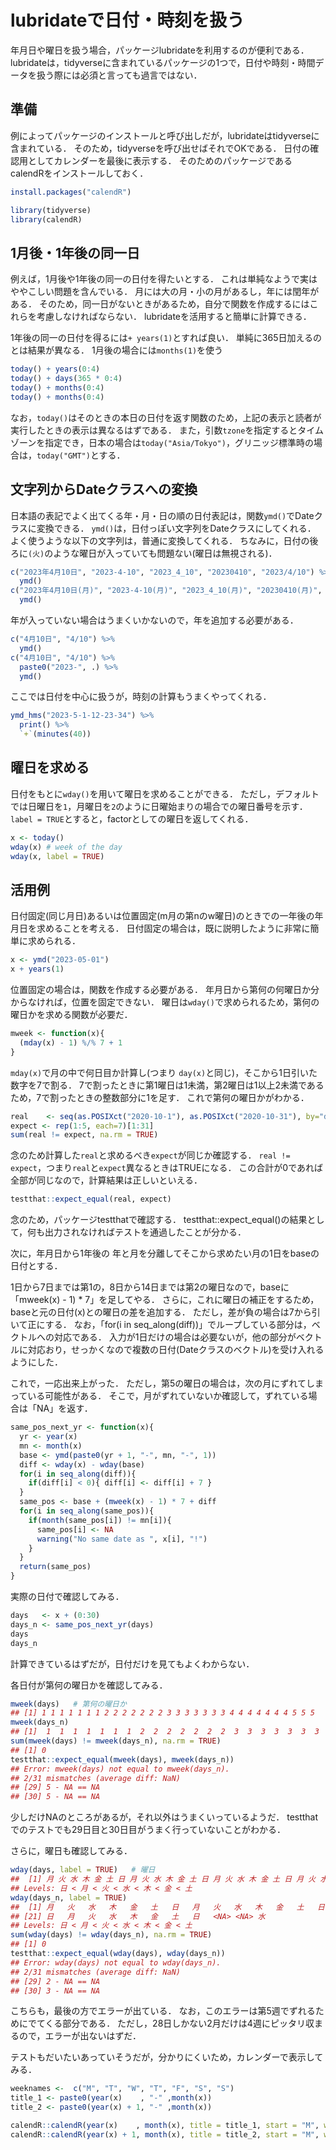 # lubridateで日付・時刻を扱う {#lubridate}
<!--
-->
年月日や曜日を扱う場合，パッケージlubridateを利用するのが便利である．
lubridateは，tidyverseに含まれているパッケージの1つで，日付や時刻・時間データを扱う際には必須と言っても過言ではない．

## 準備

例によってパッケージのインストールと呼び出しだが，lubridateはtidyverseに含まれている．
そのため，tidyverseを呼び出せばそれでOKである．
日付の確認用としてカレンダーを最後に表示する．
そのためのパッケージであるcalendRをインストールしておく．

```r
install.packages("calendR")
```

```r
library(tidyverse)
library(calendR)
```

## 1月後・1年後の同一日

例えば，1月後や1年後の同一の日付を得たいとする．
これは単純なようで実はややこしい問題を含んでいる．
月には大の月・小の月があるし，年には閏年がある．
そのため，同一日がないときがあるため，自分で関数を作成するにはこれらを考慮しなければならない．
lubridateを活用すると簡単に計算できる．

1年後の同一の日付を得るには`+ years(1)`とすれば良い．
単純に365日加えるのとは結果が異なる．
1月後の場合には`months(1)`を使う


```r
today() + years(0:4)
today() + days(365 * 0:4)
today() + months(0:4)
today() + months(0:4)
```

なお，`today()`はそのときの本日の日付を返す関数のため，上記の表示と読者が実行したときの表示は異なるはずである．
また，引数`tzone`を指定するとタイムゾーンを指定でき，日本の場合は`today("Asia/Tokyo")`，グリニッジ標準時の場合は，`today("GMT")`とする．

## 文字列からDateクラスへの変換

日本語の表記でよく出てくる年・月・日の順の日付表記は，関数`ymd()`でDateクラスに変換できる．
`ymd()`は，日付っぽい文字列をDateクラスにしてくれる．
よく使うような以下の文字列は，普通に変換してくれる．
ちなみに，日付の後ろに`(火)`のような曜日が入っていても問題ない(曜日は無視される)．

<!--
- 2023年4月10日    
- 2023-4-10   
- 2023_4_10   
- 20230410   
- 2023/4/10   
-->

```r
c("2023年4月10日", "2023-4-10", "2023_4_10", "20230410", "2023/4/10") %>%
  ymd()
c("2023年4月10日(月)", "2023-4-10(月)", "2023_4_10(月)", "20230410(月)", "2023/4/10(月)") %>%
  ymd()
```

年が入っていない場合はうまくいかないので，年を追加する必要がある．

```r
c("4月10日", "4/10") %>%
  ymd()
c("4月10日", "4/10") %>%
  paste0("2023-", .) %>%
  ymd()
```

ここでは日付を中心に扱うが，時刻の計算もうまくやってくれる．

```r
ymd_hms("2023-5-1-12-23-34") %>%
  print() %>%
  `+`(minutes(40))
```

## 曜日を求める

日付をもとに`wday()`を用いて曜日を求めることができる．
ただし，デフォルトでは日曜日を`1`，月曜日を`2`のように日曜始まりの場合での曜日番号を示す．
`label = TRUE`とすると，factorとしての曜日を返してくれる．

```r
x <- today()
wday(x) # week of the day
wday(x, label = TRUE)
```

## 活用例

日付固定(同じ月日)あるいは位置固定(m月の第nのw曜日)のときでの一年後の年月日を求めることを考える．
日付固定の場合は，既に説明したように非常に簡単に求められる．

```r
x <- ymd("2023-05-01")
x + years(1)
```

位置固定の場合は，関数を作成する必要がある．
年月日から第何の何曜日か分からなければ，位置を固定できない．
曜日は`wday()`で求められるため，第何の曜日かを求める関数が必要だ．

```r
mweek <- function(x){
  (mday(x) - 1) %/% 7 + 1
}
```

`mday(x)`で月の中で何日目か計算し(つまり  `day(x)`と同じ)，そこから1日引いた数字を7で割る．
7で割ったときに第1曜日は1未満，第2曜日は1以上2未満であるため，7で割ったときの整数部分に1を足す．
これで第何の曜日かがわかる．

```r
real    <- seq(as.POSIXct("2020-10-1"), as.POSIXct("2020-10-31"), by="day") %>% mweek()
expect <- rep(1:5, each=7)[1:31]
sum(real != expect, na.rm = TRUE)
```

念のため計算した`real`と求めるべき`expect`が同じか確認する．
`real != expect`，つまり`real`と`expect`異なるときはTRUEになる．
この合計が0であれば全部が同じなので，計算結果は正しいといえる．


```r
testthat::expect_equal(real, expect)
```

念のため，パッケージtestthatで確認する．
testthat::expect_equal()の結果として，何も出力されなければテストを通過したことが分かる．


次に，年月日から1年後の
年と月を分離してそこから求めたい月の1日をbaseの日付とする．

<!--
TODO：
下の計算の説明が分かりにくいので，要修正
-->
1日から7日までは第1の，8日から14日までは第2の曜日なので，baseに「mweek(x) - 1) * 7」を足してやる．
さらに，これに曜日の補正をするため，baseと元の日付(x)との曜日の差を追加する．
ただし，差が負の場合は7から引いて正にする．
なお，「for(i in seq_along(diff))」でループしている部分は，ベクトルへの対応である．
入力が1日だけの場合は必要ないが，他の部分がベクトルに対応おり，せっかくなので複数の日付(Dateクラスのベクトル)を受け入れるようにした．

これで，一応出来上がった．
ただし，第5の曜日の場合は，次の月にずれてしまっている可能性がある．
そこで，月がずれていないか確認して，ずれている場合は「NA」を返す．

```r
same_pos_next_yr <- function(x){
  yr <- year(x)
  mn <- month(x)
  base <- ymd(paste0(yr + 1, "-", mn, "-", 1))
  diff <- wday(x) - wday(base)
  for(i in seq_along(diff)){
    if(diff[i] < 0){ diff[i] <- diff[i] + 7 }
  }
  same_pos <- base + (mweek(x) - 1) * 7 + diff
  for(i in seq_along(same_pos)){
    if(month(same_pos[i]) != mn[i]){
      same_pos[i] <- NA
      warning("No same date as ", x[i], "!")
    }
  }
  return(same_pos)
}
```

<!--
```r
  # 1年の日付のずれで対応できないかと考えたが，結局第nを考える必要があるので，ボツ(途中で撤退)
same_pos_next_year <- function(x){
x <- today()
  next_x <- x + years(1)
  diff <- next_x - x
  lag <- as.numeric(diff) %% 7
  next_x - lag
}
```
-->

実際の日付で確認してみる．

```r
days   <- x + (0:30)
days_n <- same_pos_next_yr(days)
days
days_n
```

計算できているはずだが，日付だけを見てもよくわからない．


各日付が第何の曜日かを確認してみる．

```r
mweek(days)   # 第何の曜日か
## [1] 1 1 1 1 1 1 1 2 2 2 2 2 2 2 3 3 3 3 3 3 3 4 4 4 4 4 4 4 5 5 5
mweek(days_n)
## [1]  1  1  1  1  1  1  1  2  2  2  2  2  2  2  3  3  3  3  3  3  3  4  4  4  4  4  4  4 NA NA  5
sum(mweek(days) != mweek(days_n), na.rm = TRUE)
## [1] 0
testthat::expect_equal(mweek(days), mweek(days_n))
## Error: mweek(days) not equal to mweek(days_n).
## 2/31 mismatches (average diff: NaN)
## [29] 5 - NA == NA
## [30] 5 - NA == NA
```

少しだけNAのところがあるが，それ以外はうまくいっているようだ．
testthatでのテストでも29日目と30日目がうまく行っていないことがわかる．

さらに，曜日も確認してみる．

```r
wday(days, label = TRUE)   # 曜日
##  [1] 月 火 水 木 金 土 日 月 火 水 木 金 土 日 月 火 水 木 金 土 日 月 火 水 木 金 土 日 月 火 水
## Levels: 日 < 月 < 火 < 水 < 木 < 金 < 土
wday(days_n, label = TRUE)
##  [1] 月   火   水   木   金   土   日   月   火   水   木   金   土   日   月   火   水   木   金   土  
## [21] 日   月   火   水   木   金   土   日   <NA> <NA> 水  
## Levels: 日 < 月 < 火 < 水 < 木 < 金 < 土
sum(wday(days) != wday(days_n), na.rm = TRUE)
## [1] 0
testthat::expect_equal(wday(days), wday(days_n))
## Error: wday(days) not equal to wday(days_n).
## 2/31 mismatches (average diff: NaN)
## [29] 2 - NA == NA
## [30] 3 - NA == NA
```

こちらも，最後の方でエラーが出ている．
なお，このエラーは第5週でずれるためにでてくる部分である．
ただし，28日しかない2月だけは4週にピッタリ収まるので，エラーが出ないはずだ．

テストもだいたいあっていそうだが，分かりにくいため，カレンダーで表示してみる．

```r
weeknames <-  c("M", "T", "W", "T", "F", "S", "S")
title_1 <- paste0(year(x)    , "-" ,month(x))
title_2 <- paste0(year(x) + 1, "-" ,month(x))

calendR::calendR(year(x)    , month(x), title = title_1, start = "M", weeknames = weeknames)
calendR::calendR(year(x) + 1, month(x), title = title_2, start = "M", weeknames = weeknames)
```
